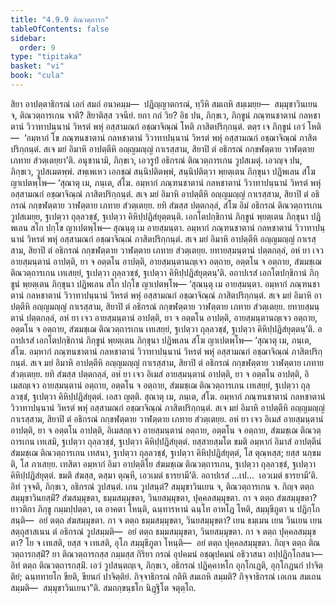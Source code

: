 ```yaml
---
title: "4.9.9 ติณวตฺถารก"
tableOfContents: false
sidebar:
  order: 9
type: "tipitaka"
basket: "vi"
book: "cula"
---
```



<DynamicBreadcrumb />

<Division number="240" book="cula">

<Paragraph number="993" book="cula">
สิยา อาปตฺตาธิกรณํ เอกํ สมถํ อนาคมฺม—  ปฏิญฺญาตกรณํ, ทฺวีหิ สมเถหิ สมฺเมยฺย—  สมฺมุขาวินเยน จ, ติณวตฺถารเกน จาติ? สิยาติสฺส วจนียํ. ยถา กถํ วิย? อิธ ปน, ภิกฺขเว, ภิกฺขูนํ ภณฺฑนชาตานํ กลหชาตานํ วิวาทาปนฺนานํ วิหรตํ พหุํ อสฺสามณกํ อชฺฌาจิณฺณํ โหติ ภาสิตปริกฺกนฺตํ. ตตฺร เจ ภิกฺขูนํ เอวํ โหติ—  ‘อมฺหากํ โข ภณฺฑนชาตานํ กลหชาตานํ วิวาทาปนฺนานํ วิหรตํ พหุํ อสฺสามณกํ อชฺฌาจิณฺณํ ภาสิตปริกฺกนฺตํ. สเจ มยํ อิมาหิ อาปตฺตีหิ อญฺญมญฺญํ กาเรสฺสาม, สิยาปิ ตํ อธิกรณํ กกฺขฬตฺตาย วาฬตฺตาย เภทาย สํวตฺเตยฺยา’ติ. อนุชานามิ, ภิกฺขเว, เอวรูปํ อธิกรณํ ติณวตฺถารเกน วูปสเมตุํ. เอวญฺจ ปน, ภิกฺขเว, วูปสเมตพฺพํ. สพฺเพเหว เอกชฺฌํ สนฺนิปติตพฺพํ, สนฺนิปติตฺวา พฺยตฺเตน ภิกฺขุนา ปฏิพเลน สํโฆ ญาเปตพฺโพ—
</Paragraph>

<Paragraph number="994" book="cula">
‘สุณาตุ เม, ภนฺเต, สํโฆ. อมฺหากํ ภณฺฑนชาตานํ กลหชาตานํ วิวาทาปนฺนานํ วิหรตํ พหุํ อสฺสามณกํ อชฺฌาจิณฺณํ ภาสิตปริกฺกนฺตํ. สเจ มยํ อิมาหิ อาปตฺตีหิ อญฺญมญฺญํ กาเรสฺสาม, สิยาปิ ตํ อธิกรณํ กกฺขฬตฺตาย วาฬตฺตาย เภทาย สํวตฺเตยฺย. ยทิ สํฆสฺส ปตฺตกลฺลํ, สํโฆ อิมํ อธิกรณํ ติณวตฺถารเกน วูปสเมยฺย, ฐเปตฺวา ถุลฺลวชฺชํ, ฐเปตฺวา คิหิปฺปฏิสํยุตฺตนฺติ. เอกโตปกฺขิกานํ ภิกฺขูนํ พฺยตฺเตน ภิกฺขุนา ปฏิพเลน สโก ปกฺโข ญาเปตพฺโพ—
</Paragraph>

<Paragraph number="995" book="cula">
สุณนฺตุ เม อายสฺมนฺตา. อมฺหากํ ภณฺฑนชาตานํ กลหชาตานํ วิวาทาปนฺนานํ วิหรตํ พหุํ อสฺสามณกํ อชฺฌาจิณฺณํ ภาสิตปริกฺกนฺตํ. สเจ มยํ อิมาหิ อาปตฺตีหิ อญฺญมญฺญํ กาเรสฺสาม, สิยาปิ ตํ อธิกรณํ กกฺขฬตฺตาย วาฬตฺตาย เภทาย สํวตฺเตยฺย. ยทายสฺมนฺตานํ ปตฺตกลฺลํ, อหํ ยา เจว อายสฺมนฺตานํ อาปตฺติ, ยา จ อตฺตโน อาปตฺติ, อายสฺมนฺตานญฺเจว อตฺถาย, อตฺตโน จ อตฺถาย, สํฆมชฺเฌ ติณวตฺถารเกน เทเสยฺยํ, ฐเปตฺวา ถุลฺลวชฺชํ, ฐเปตฺวา คิหิปฺปฏิสํยุตฺตนฺ’ติ.
</Paragraph>

</Division>
<Division number="241" book="cula">

<Paragraph number="996" book="cula">
อถาปเรสํ เอกโตปกฺขิกานํ ภิกฺขูนํ พฺยตฺเตน ภิกฺขุนา ปฏิพเลน สโก ปกฺโข ญาเปตพฺโพ—
</Paragraph>

<Paragraph number="997" book="cula">
‘สุณนฺตุ เม อายสฺมนฺตา. อมฺหากํ ภณฺฑนชาตานํ กลหชาตานํ วิวาทาปนฺนานํ วิหรตํ พหุํ อสฺสามณกํ อชฺฌาจิณฺณํ ภาสิตปริกฺกนฺตํ. สเจ มยํ อิมาหิ อาปตฺตีหิ อญฺญมญฺญํ กาเรสฺสาม, สิยาปิ ตํ อธิกรณํ กกฺขฬตฺตาย วาฬตฺตาย เภทาย สํวตฺเตยฺย. ยทายสฺมนฺตานํ ปตฺตกลฺลํ, อหํ ยา เจว อายสฺมนฺตานํ อาปตฺติ, ยา จ อตฺตโน อาปตฺติ, อายสฺมนฺตานญฺเจว อตฺถาย, อตฺตโน จ อตฺถาย, สํฆมชฺเฌ ติณวตฺถารเกน เทเสยฺยํ, ฐเปตฺวา ถุลฺลวชฺชํ, ฐเปตฺวา คิหิปฺปฏิสํยุตฺตนฺ’ติ.
</Paragraph>

</Division>
<Division number="242" book="cula">

<Paragraph number="998" book="cula">
อถาปเรสํ เอกโตปกฺขิกานํ ภิกฺขูนํ พฺยตฺเตน ภิกฺขุนา ปฏิพเลน สํโฆ ญาเปตพฺโพ—
</Paragraph>

<Paragraph number="999" book="cula">
‘สุณาตุ เม, ภนฺเต, สํโฆ. อมฺหากํ ภณฺฑนชาตานํ กลหชาตานํ วิวาทาปนฺนานํ วิหรตํ พหุํ อสฺสามณกํ อชฺฌาจิณฺณํ ภาสิตปริกฺกนฺตํ. สเจ มยํ อิมาหิ อาปตฺตีหิ อญฺญมญฺญํ กาเรสฺสาม, สิยาปิ ตํ อธิกรณํ กกฺขฬตฺตาย วาฬตฺตาย เภทาย สํวตฺเตยฺย. ยทิ สํฆสฺส ปตฺตกลฺลํ, อหํ ยา เจว อิเมสํ อายสฺมนฺตานํ อาปตฺติ, ยา จ อตฺตโน อาปตฺติ, อิเมสญฺเจว อายสฺมนฺตานํ อตฺถาย, อตฺตโน จ อตฺถาย, สํฆมชฺเฌ ติณวตฺถารเกน เทเสยฺยํ, ฐเปตฺวา ถุลฺลวชฺชํ, ฐเปตฺวา คิหิปฺปฏิสํยุตฺตํ. เอสา ญตฺติ.
</Paragraph>

<Paragraph number="1000" book="cula">
สุณาตุ เม, ภนฺเต, สํโฆ. อมฺหากํ ภณฺฑนชาตานํ กลหชาตานํ วิวาทาปนฺนานํ วิหรตํ พหุํ อสฺสามณกํ อชฺฌาจิณฺณํ ภาสิตปริกฺกนฺตํ. สเจ มยํ อิมาหิ อาปตฺตีหิ อญฺญมญฺญํ กาเรสฺสาม, สิยาปิ ตํ อธิกรณํ กกฺขฬตฺตาย วาฬตฺตาย เภทาย สํวตฺเตยฺย. อหํ ยา เจว อิเมสํ อายสฺมนฺตานํ อาปตฺติ, ยา จ อตฺตโน อาปตฺติ, อิเมสญฺเจว อายสฺมนฺตานํ อตฺถาย, อตฺตโน จ อตฺถาย, สํฆมชฺเฌ ติณวตฺถารเกน เทเสมิ, ฐเปตฺวา ถุลฺลวชฺชํ, ฐเปตฺวา คิหิปฺปฏิสํยุตฺตํ. ยสฺสายสฺมโต ขมติ อมฺหากํ อิมาสํ อาปตฺตีนํ สํฆมชฺเฌ ติณวตฺถารเกน เทสนา, ฐเปตฺวา ถุลฺลวชฺชํ, ฐเปตฺวา คิหิปฺปฏิสํยุตฺตํ, โส ตุณฺหสฺส; ยสฺส นกฺขมติ, โส ภาเสยฺย.
</Paragraph>

<Paragraph number="1001" book="cula">
เทสิตา อมฺหากํ อิมา อาปตฺติโย สํฆมชฺเฌ ติณวตฺถารเกน, ฐเปตฺวา ถุลฺลวชฺชํ, ฐเปตฺวา คิหิปฺปฏิสํยุตฺตํ. ขมติ สํฆสฺส, ตสฺมา ตุณฺหี, เอวเมตํ ธารยามี’ติ.
</Paragraph>

<Paragraph number="1002" book="cula">
อถาปเรสํ …เป…  เอวเมตํ ธารยามี’ติ.
</Paragraph>

<Paragraph number="1003" book="cula">
อิทํ วุจฺจติ, ภิกฺขเว, อธิกรณํ วูปสนฺตํ. เกน วูปสนฺตํ? สมฺมุขาวินเยน จ, ติณวตฺถารเกน จ. กิญฺจ ตตฺถ สมฺมุขาวินยสฺมิํ? สํฆสมฺมุขตา, ธมฺมสมฺมุขตา, วินยสมฺมุขตา, ปุคฺคลสมฺมุขตา.
</Paragraph>

<Paragraph number="1004" book="cula">
กา จ ตตฺถ สํฆสมฺมุขตา? ยาวติกา ภิกฺขู กมฺมปฺปตฺตา, เต อาคตา โหนฺติ, ฉนฺทารหานํ ฉนฺโท อาหโฏ โหติ, สมฺมุขีภูตา น ปฏิกฺโกสนฺติ—  อยํ ตตฺถ สํฆสมฺมุขตา.
</Paragraph>

<Paragraph number="1005" book="cula">
กา จ ตตฺถ ธมฺมสมฺมุขตา, วินยสมฺมุขตา? เยน ธมฺเมน เยน วินเยน เยน สตฺถุสาสเนน ตํ อธิกรณํ วูปสมฺมติ—  อยํ ตตฺถ ธมฺมสมฺมุขตา, วินยสมฺมุขตา.
</Paragraph>

<Paragraph number="1006" book="cula">
กา จ ตตฺถ ปุคฺคลสมฺมุขตา? โย จ เทเสติ, ยสฺส จ เทเสติ, อุโภ สมฺมุขีภูตา โหนฺติ—  อยํ ตตฺถ ปุคฺคลสมฺมุขตา.
</Paragraph>

<Paragraph number="1007" book="cula">
กิญฺจ ตตฺถ ติณวตฺถารกสฺมิํ? ยา ติณวตฺถารกสฺส กมฺมสฺส กิริยา กรณํ อุปคมนํ อชฺฌุปคมนํ อธิวาสนา อปฺปฏิกฺโกสนา—  อิทํ ตตฺถ ติณวตฺถารกสฺมิํ. เอวํ วูปสนฺตญฺเจ, ภิกฺขเว, อธิกรณํ ปฏิคฺคาหโก อุกฺโกเฏติ, อุกฺโกฏนกํ ปาจิตฺติยํ; ฉนฺททายโก ขียติ, ขียนกํ ปาจิตฺติยํ.
</Paragraph>

<Paragraph number="1008" book="cula">
กิจฺจาธิกรณํ กติหิ สมเถหิ สมฺมติ? กิจฺจาธิกรณํ เอเกน สมเถน สมฺมติ—  สมฺมุขาวินเยนา”ติ.

</Paragraph>
</Division>

<Paragraph number="1009" type="center" book="cula">
สมถกฺขนฺธโก นิฏฺฐิโต จตุตฺโถ.
</Paragraph>
